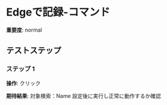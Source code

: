 # Edgeで記録-コマンド

**重要度**: normal

## テストステップ

### ステップ 1

**操作**: クリック

**期待結果**:
対象検索：Name
設定後に実行し正常に動作するか確認

